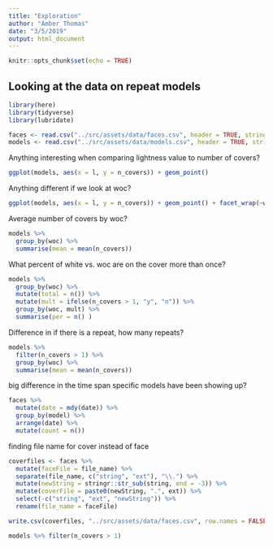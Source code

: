 ```yaml
---
title: "Exploration"
author: "Amber Thomas"
date: "3/5/2019"
output: html_document
---
```


```r
knitr::opts_chunk$set(echo = TRUE)
```

## Looking at the data on repeat models

```r
library(here)
library(tidyverse)
library(lubridate)
```

```r
faces <- read.csv("../src/assets/data/faces.csv", header = TRUE, stringsAsFactors = FALSE)
models <- read.csv("../src/assets/data/models.csv", header = TRUE, stringsAsFactors = FALSE)
```

Anything interesting when comparing lightness value to number of covers? 
```r
ggplot(models, aes(x = l, y = n_covers)) + geom_point()
```

Anything different if we look at woc? 

```r
ggplot(models, aes(x = l, y = n_covers)) + geom_point() + facet_wrap(~woc)
```

Average number of covers by woc? 

```r
models %>% 
  group_by(woc) %>% 
  summarise(mean = mean(n_covers))
```

What percent of white vs. woc are on the cover more than once? 

```r
models %>% 
  group_by(woc) %>% 
  mutate(total = n()) %>% 
  mutate(mult = ifelse(n_covers > 1, "y", "n")) %>% 
  group_by(woc, mult) %>% 
  summarise(per = n() )
```

Difference in if there is a repeat, how many repeats? 

```r
models %>% 
  filter(n_covers > 1) %>% 
  group_by(woc) %>% 
  summarise(mean = mean(n_covers))
```

big difference in the time span specific models have been showing up? 

```r
faces %>% 
  mutate(date = mdy(date)) %>% 
  group_by(model) %>% 
  arrange(date) %>% 
  mutate(count = n()) 
```

finding file name for cover instead of face
```r
coverfiles <- faces %>% 
  mutate(faceFile = file_name) %>% 
  separate(file_name, c("string", "ext"), "\\.") %>% 
  mutate(newString = stringr::str_sub(string, end = -3)) %>% 
  mutate(coverFile = paste0(newString, ".", ext)) %>% 
  select(-c("string", "ext", "newString")) %>% 
  rename(file_name = faceFile)

write.csv(coverfiles, "../src/assets/data/faces.csv", row.names = FALSE)
```

```r
models %>% filter(n_covers > 1)
```

